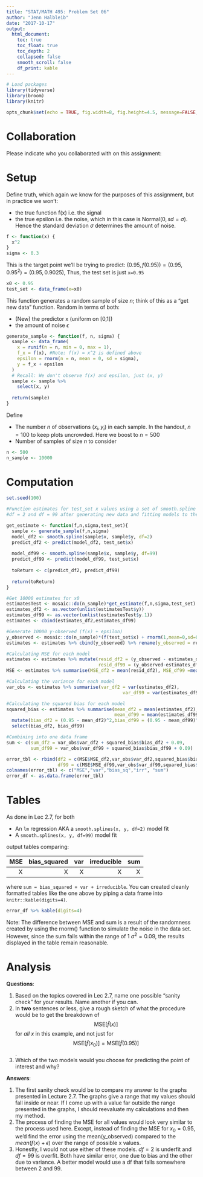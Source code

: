 ```yaml
---
title: "STAT/MATH 495: Problem Set 06"
author: "Jenn Halbleib"
date: "2017-10-17"
output:
  html_document:
    toc: true
    toc_float: true
    toc_depth: 2
    collapsed: false
    smooth_scroll: false
    df_print: kable
---
```


```r
# Load packages
library(tidyverse)
library(broom)
library(knitr)

opts_chunk$set(echo = TRUE, fig.width=8, fig.height=4.5, message=FALSE, warning = FALSE)
```





# Collaboration

Please indicate who you collaborated with on this assignment: 





# Setup

Define truth, which again we know for the purposes of this assignment, but in
practice we won't:

* the true function f(x) i.e. the signal
* the true epsilon i.e. the noise, which in this case is Normal$(0, sd=\sigma)$.
Hence the standard deviation $\sigma$ determines the amount of noise.

```r
f <- function(x) {
  x^2
}
sigma <- 0.3
```

This is the target point we'll be trying to predict: $(0.95, f(0.95)) = (0.95, 0.95^2) = (0.95, 0.9025)$, Thus, the test set is just `x=0.95`

```r
x0 <- 0.95
test_set <- data_frame(x=x0)
```

This function generates a random sample of size $n$; think of this as a "get new
data" function. Random in terms of both:

* (New) the predictor x (uniform on [0,1])
* the amount of noise $\epsilon$

```r
generate_sample <- function(f, n, sigma) {
  sample <- data_frame(
    x = runif(n = n, min = 0, max = 1),
    f_x = f(x), #Note: f(x) = x^2 is defined above
    epsilon = rnorm(n = n, mean = 0, sd = sigma),
    y = f_x + epsilon
  )
  # Recall: We don't observe f(x) and epsilon, just (x, y)
  sample <- sample %>% 
    select(x, y)
  
  return(sample)
}
```

Define

* The number $n$ of observations $(x_i, y_i)$ in each sample. In the handout,
$n=100$ to keep plots uncrowded. Here we boost to $n=500$
* Number of samples of size $n$ to consider

```r
n <- 500
n_sample <- 10000
```


# Computation

```r
set.seed(100)

#Function estimates for test_set x values using a set of smooth.spline models with 
#df = 2 and df = 99 after generating new data and fitting models to the new data

get_estimate <- function(f,n,sigma,test_set){
  sample <- generate_sample(f,n,sigma)
  model_df2 <- smooth.spline(sample$x, sample$y, df=2)
  predict_df2 <- predict(model_df2, test_set$x)
  
  model_df99 <- smooth.spline(sample$x, sample$y, df=99)
  predict_df99 <- predict(model_df99, test_set$x)
  
  toReturn <- c(predict_df2, predict_df99)
  
  return(toReturn)
}

#Get 10000 estimates for x0
estimatesTest <- mosaic::do(n_sample)*get_estimate(f,n,sigma,test_set)
estimates_df2 <- as.vector(unlist(estimatesTest$y))
estimates_df99 <- as.vector(unlist(estimatesTest$y.1))
estimates <- cbind(estimates_df2,estimates_df99)

#Generate 10000 y-observed (f(x) + epsilon)
y_observed <- mosaic::do(n_sample)*(f(test_set$x) + rnorm(1,mean=0,sd=0.3))
estimates <- estimates %>% cbind(y_observed) %>% rename(y_observed = result)

#Calculating MSE for each model
estimates <- estimates %>% mutate(resid_df2 = (y_observed - estimates_df2)^2, 
                                  resid_df99 = (y_observed-estimates_df99)^2)
MSE <- estimates %>% summarise(MSE_df2 = mean(resid_df2), MSE_df99 =mean(resid_df99))

#Calculating the variance for each model
var_obs <- estimates %>% summarise(var_df2 = var(estimates_df2), 
                                           var_df99 = var(estimates_df99))

#Calculating the squared bias for each model
squared_bias <- estimates %>% summarise(mean_df2 = mean(estimates_df2), 
                                        mean_df99 = mean(estimates_df99)) %>% 
  mutate(bias_df2 = (0.95 - mean_df2)^2,bias_df99 = (0.95 - mean_df99)^2) %>% 
  select(bias_df2, bias_df99)

#Combining into one data frame
sum <- c(sum_df2 = var_obs$var_df2 + squared_bias$bias_df2 + 0.09,
         sum_df99 = var_obs$var_df99 + squared_bias$bias_df99 + 0.09)

error_tbl <- rbind(df2 = c(MSE$MSE_df2,var_obs$var_df2,squared_bias$bias_df2,0.09, sum[1]), 
                   df99 = c(MSE$MSE_df99,var_obs$var_df99,squared_bias$bias_df99,0.09, sum[2]))
colnames(error_tbl) <- c("MSE","var","bias_sq","irr", "sum")
error_df <- as.data.frame(error_tbl)
```


# Tables

As done in Lec 2.7, for both

* An `lm` regression AKA a `smooth.splines(x, y, df=2)` model fit 
* A `smooth.splines(x, y, df=99)` model fit 

output tables comparing:

|  MSE| bias_squared|   var| irreducible|   sum|
|----:|------------:|-----:|-----------:|-----:|
|     X|           X  |     X |      X |         X |

where `sum = bias_squared + var + irreducible`. You can created cleanly formatted tables like the one above by piping a data frame into `knitr::kable(digits=4)`.

```r
error_df %>% kable(digits=4)
```

Note: The difference between MSE and sum is a result of the randomness created by using the rnorm() function to simulate the noise in the data set. However, since the sum falls within the range of 1 $\sigma^2 = 0.09$, the results displayed in the table remain reasonable.

# Analysis

**Questions**:

1. Based on the topics covered in Lec 2.7, name one possible "sanity check" for your results. Name another if you can.
2. In **two** sentences or less, give a rough sketch of what the procedure would
be to get the breakdown of $$\mbox{MSE}\left[\widehat{f}(x)\right]$$ for *all*
$x$ in this example, and not just for $$\mbox{MSE}\left[\widehat{f}(x_0)\right]
= \mbox{MSE}\left[\widehat{f}(0.95)\right]$$.
3. Which of the two models would you choose for predicting the point of interest and why?

**Answers**:

1. The first sanity check would be to compare my answer to the graphs presented in Lecture 2.7. The graphs give a range that my values should fall inside or near. If I come up with a value far outside the range presented in the graphs, I should reevaluate my calculations and then my method.
2. The process of finding the MSE for all values would look very similar to the process used here. Except, instead of finding the MSE for $x_0=0.95$, we'd find the error using the mean(y_observed) compared to the $mean(f(x)+ \epsilon)$ over the range of possible x values. 
3. Honestly, I would not use either of these models. $df=2$ is underfit and $df=99$ is overfit. Both have similar error, one due to bias and the other due to variance. A better model would use a df that falls somewhere between 2 and 99. 

